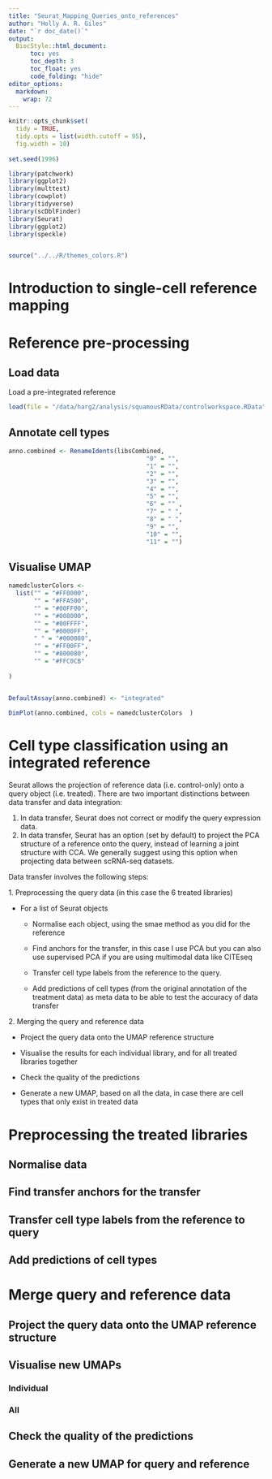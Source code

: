 ```yaml
---
title: "Seurat_Mapping_Queries_onto_references"
author: "Holly A. R. Giles"
date: "`r doc_date()`"
output:
  BiocStyle::html_document:
      toc: yes
      toc_depth: 3
      toc_float: yes
      code_folding: "hide" 
editor_options: 
  markdown: 
    wrap: 72
---
```


```r

knitr::opts_chunk$set(
  tidy = TRUE,
  tidy.opts = list(width.cutoff = 95),
  fig.width = 10)
 
set.seed(1996)

```

```r


library(patchwork)
library(ggplot2)
library(multtest)
library(cowplot)
library(tidyverse)
library(scDblFinder) 
library(Seurat)
library(ggplot2)
library(speckle)



```


```r

source("../../R/themes_colors.R")


```

# Introduction to single-cell reference mapping

# Reference pre-processing

## Load data
Load a pre-integrated reference

```r
load(file = "/data/harg2/analysis/squamousRData/controlworkspace.RData")

```

## Annotate cell types

```r
						 
anno.combined <- RenameIdents(libsCombined, 
                                      "0" = "", 
                                      "1" = "", 
                                      "2" = "",
                                      "3" = "",
                                      "4" = "",
                                      "5" = "", 
                                      "6" = "" , 
                                      "7" = " ", 
                                      "8" = " ",
                                      "9" = "",
                                      "10" = "",
                                      "11" = "") 


```

## Visualise UMAP

```r

namedclusterColors <-  
  list("" = "#FF0000", 
       "" = "#FFA500", 
       "" = "#00FF00",
       "" = "#008000", 
       "" = "#00FFFF", 
       "" = "#0000FF",
       " " = "#000080",
       "" = "#FF00FF", 
       "" = "#800080", 
       "" = "#FFC0CB" 
  
)


DefaultAssay(anno.combined) <- "integrated"

DimPlot(anno.combined, cols = namedclusterColors  ) 


```

# Cell type classification using an integrated reference

Seurat allows the projection of reference data (i.e. control-only) onto
a query object (i.e. treated). There are two important distinctions
between data transfer and data integration:

1.  In data transfer, Seurat does not correct or modify the query
    expression data.
2.  In data transfer, Seurat has an option (set by default) to project
    the PCA structure of a reference onto the query, instead of learning
    a joint structure with CCA. We generally suggest using this option
    when projecting data between scRNA-seq datasets.

Data transfer involves the following steps:

1\. Preprocessing the query data (in this case the 6 treated libraries)

-   For a list of Seurat objects

    -   Normalise each object, using the smae method as you did for the
        reference

    -   Find anchors for the transfer, in this case I use PCA but you
        can also use supervised PCA if you are using multimodal data
        like CITEseq

    -   Transfer cell type labels from the reference to the query.

    -   Add predictions of cell types (from the original annotation of
        the treatment data) as meta data to be able to test the accuracy
        of data transfer

2\. Merging the query and reference data

-   Project the query data onto the UMAP reference structure

-   Visualise the results for each individual library, and for all
    treated libraries together

-   Check the quality of the predictions

-   Generate a new UMAP, based on all the data, in case there are cell
    types that only exist in treated data


# Preprocessing the treated libraries 

## Normalise data

## Find transfer anchors for the transfer

## Transfer cell type labels from the reference to  query

## Add predictions of cell types 

# Merge query and reference data

##   Project the query data onto the UMAP reference structure

##   Visualise new UMAPs

### Individual

### All 

## Check the quality of the predictions

##  Generate a new UMAP for query and reference 

 

